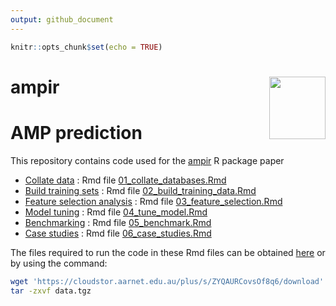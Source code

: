 ```yaml
---
output: github_document
---
```


```r
knitr::opts_chunk$set(echo = TRUE)
```

# ampir <a href='https://github.com/Legana/ampir'><img src="figures/ampir_hex.png" width="90" align="right" height="100" /></a>

# AMP prediction

This repository contains code used for the [ampir](https://github.com/Legana/ampir) R package paper 

- [Collate data](01_collate_databases.md) : Rmd file [01_collate_databases.Rmd](01_collate_databases.Rmd)
- [Build training sets](02_build_training_data.md) : Rmd file [02_build_training_data.Rmd](02_build_training_data.Rmd)
- [Feature selection analysis](03_feature_selection.md) : Rmd file [03_feature_selection.Rmd](03_feature_selection.Rmd)
- [Model tuning](04_tune_model.md) : Rmd file [04_tune_model.Rmd](04_tune_model.Rmd)
- [Benchmarking](05_benchmark.md) : Rmd file [05_benchmark.Rmd](05_benchmark.Rmd)
- [Case studies](06_case_studies.md) : Rmd file [06_case_studies.Rmd](06_case_studies.Rmd)

The files required to run the code in these Rmd files can be obtained [here](https://cloudstor.aarnet.edu.au/plus/s/ZYQAURCovsOf8q6) or by using the command:


```bash
wget 'https://cloudstor.aarnet.edu.au/plus/s/ZYQAURCovsOf8q6/download' -O data.tgz
tar -zxvf data.tgz 
```


